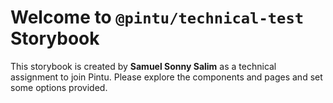 
<Meta title="Introduction" />

# Welcome to `@pintu/technical-test` Storybook

This storybook is created by **Samuel Sonny Salim** as a technical assignment to join Pintu. Please explore the components and pages and set some options provided.